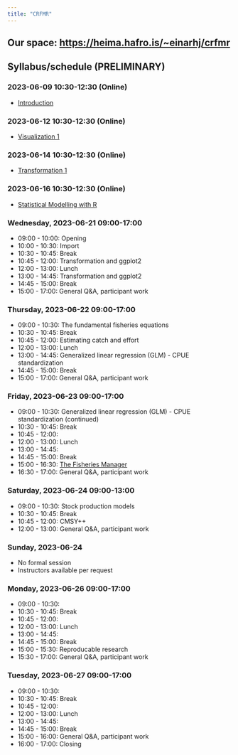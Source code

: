 ```yaml
---
title: "CRFMR"
---
```



## Our space: <https://heima.hafro.is/~einarhj/crfmr>

## Syllabus/schedule (PRELIMINARY)

### 2023-06-09 10:30-12:30 (Online)

-   [Introduction](intro.qmd)

### 2023-06-12 10:30-12:30 (Online)

-   [Visualization 1](visualization1.qmd)

### 2023-06-14 10:30-12:30 (Online)

- [Transformation 1](transformation1.qmd)

### 2023-06-16 10:30-12:30 (Online)

-   [Statistical Modelling with R](statistics-with-r.qmd)


### Wednesday, 2023-06-21 09:00-17:00

-   09:00 - 10:00: Opening
-   10:00 - 10:30: Import
-   10:30 - 10:45: Break
-   10:45 - 12:00: Transformation and ggplot2
-   12:00 - 13:00: Lunch
-   13:00 - 14:45: Transformation and ggplot2
-   14:45 - 15:00: Break
-   15:00 - 17:00: General Q&A, participant work

### Thursday, 2023-06-22 09:00-17:00

-   09:00 - 10:30: The fundamental fisheries equations
-   10:30 - 10:45: Break
-   10:45 - 12:00: Estimating catch and effort
-   12:00 - 13:00: Lunch
-   13:00 - 14:45: Generalized linear regression (GLM) - CPUE standardization
-   14:45 - 15:00: Break
-   15:00 - 17:00: General Q&A, participant work

### Friday, 2023-06-23 09:00-17:00

-   09:00 - 10:30: Generalized linear regression (GLM) - CPUE standardization (continued)
-   10:30 - 10:45: Break
-   10:45 - 12:00:
-   12:00 - 13:00: Lunch
-   13:00 - 14:45:
-   14:45 - 15:00: Break
-   15:00 - 16:30: [The Fisheries Manager](https://fishtech.is/)
-   16:30 - 17:00: General Q&A, participant work

### Saturday, 2023-06-24 09:00-13:00

-   09:00 - 10:30: Stock production models
-   10:30 - 10:45: Break
-   10:45 - 12:00: CMSY++
-   12:00 - 13:00: General Q&A, participant work

### Sunday, 2023-06-24

-   No formal session
-   Instructors available per request

### Monday, 2023-06-26 09:00-17:00

-   09:00 - 10:30:
-   10:30 - 10:45: Break
-   10:45 - 12:00:
-   12:00 - 13:00: Lunch
-   13:00 - 14:45:
-   14:45 - 15:00: Break
-   15:00 - 15:30: Reproducable research
-   15:30 - 17:00: General Q&A, participant work

### Tuesday, 2023-06-27 09:00-17:00

-   09:00 - 10:30:
-   10:30 - 10:45: Break
-   10:45 - 12:00:
-   12:00 - 13:00: Lunch
-   13:00 - 14:45:
-   14:45 - 15:00: Break
-   15:00 - 16:00: General Q&A, participant work
-   16:00 - 17:00: Closing


